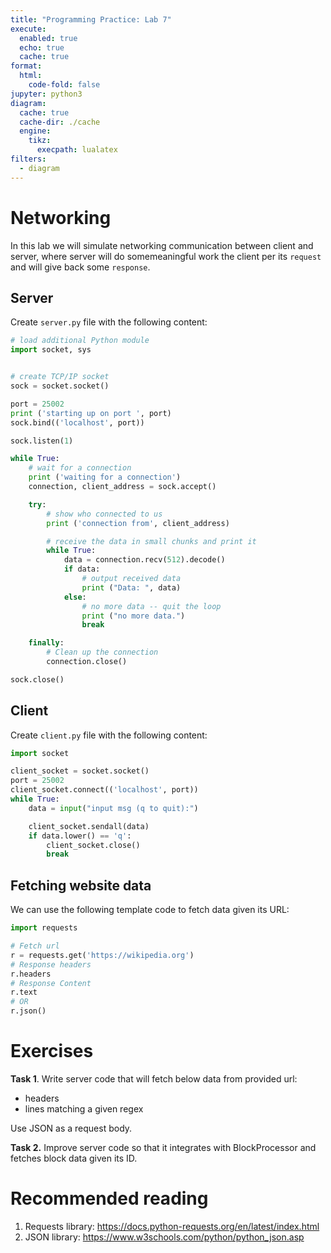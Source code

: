 ```yaml
---
title: "Programming Practice: Lab 7"
execute:
  enabled: true
  echo: true
  cache: true
format:
  html:
    code-fold: false
jupyter: python3
diagram:
  cache: true
  cache-dir: ./cache
  engine:
    tikz:
      execpath: lualatex
filters:
  - diagram
---
```


# Networking

In this lab we will simulate networking communication between client and server, where server will do somemeaningful work the client per its `request` and will give back some `response`.

## Server
Create `server.py` file with the following content:

```python
# load additional Python module
import socket, sys


# create TCP/IP socket
sock = socket.socket()

port = 25002
print ('starting up on port ', port)
sock.bind(('localhost', port))

sock.listen(1)

while True:
    # wait for a connection
    print ('waiting for a connection')
    connection, client_address = sock.accept()

    try:
        # show who connected to us
        print ('connection from', client_address)

        # receive the data in small chunks and print it
        while True:
            data = connection.recv(512).decode()
            if data:
                # output received data
                print ("Data: ", data)
            else:
                # no more data -- quit the loop
                print ("no more data.")
                break

    finally:
        # Clean up the connection
        connection.close()

sock.close()
```

## Client
Create `client.py` file with the following content:

```python
import socket

client_socket = socket.socket()
port = 25002
client_socket.connect(('localhost', port))
while True:
    data = input("input msg (q to quit):")

    client_socket.sendall(data)
    if data.lower() == 'q':
        client_socket.close()
        break

```

## Fetching website data
We can use the following template code to fetch data given its URL:

```python
import requests

# Fetch url
r = requests.get('https://wikipedia.org')
# Response headers
r.headers
# Response Content
r.text
# OR
r.json()
```



# Exercises

**Task 1**. Write server code that will fetch below data from provided url:

  - headers
  - lines matching a given regex

:::{.callout-note}
Use JSON as a request body.
:::

**Task 2.** Improve server code so that it integrates with BlockProcessor and fetches block data given its ID.

# Recommended reading

1. Requests library: <https://docs.python-requests.org/en/latest/index.html>
2. JSON library: <https://www.w3schools.com/python/python_json.asp>
